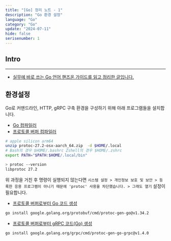 ```yaml
---
title: "[Go] 정리 노트 - 1"
description: "Go 환경 설정"
language: "Go"
category: "Go"
update: "2024-07-11"
hide: false
serisenumber: 1
---
```

## Intro
---
- [실무에 바로 쓰는 Go 언어 핸즈온 가이드를 읽고 정리한 글입니다.](https://product.kyobobook.co.kr/detail/S000200429794)

## 환경설정

Go로 커맨드라인, HTTP, gRPC 구축 환경을 구성하기 위해 아래 프로그램들을 설치합니다.

- [Go 컴파일러](https://go.dev/learn/)
- [프로토콜 버퍼 컴파일러](https://github.com/protocolbuffers/protobuf/releases)
```bash
# apple silicon arm64
unzip protoc-27.2-osx-aarch_64.zip  -d $HOME/.local
# Bash의 경우 $HOME/.bashrc Zshell의 경우 $HOME/.zshrc
export PATH="$PATH:$HOME/.local/bin"

> protoc --version
libprotoc 27.2
```
위 과정을 거친 후 명령이 실행되지 않는다면 `시스템 설정 > 개인정보 보호 및 보안 > 등록한 응용 프로그램이 아니기 때문에 'protoc' 사용을 차단했습니다. > 그래도 열기` 설정이 필요합니다.
- [프로토콜 버퍼로부터 Go 코드 생성](https://pkg.go.dev/google.golang.org/protobuf@v1.34.2/cmd/protoc-gen-go#section-documentation)
```bash
go install google.golang.org/protobuf/cmd/protoc-gen-go@v1.34.2
```
- [프로토콜 버퍼로부터 gRPC 코드(Go) 생성](https://pkg.go.dev/google.golang.org/grpc/cmd/protoc-gen-go-grpc)
```bash
go install google.golang.org/grpc/cmd/protoc-gen-go-grpc@v1.4.0
```